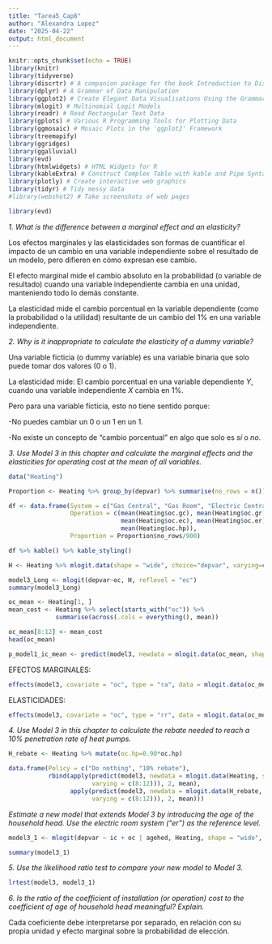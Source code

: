 ---
title: "Tarea5_Cap6"
author: "Alexandra Lopez"
date: "2025-04-22"
output: html_document
---

```{r setup, include=FALSE}
knitr::opts_chunk$set(echo = TRUE)
library(knitr)
library(tidyverse)
library(discrtr) # A companion package for the book Introduction to Discrete Choice Analysis with `R`
library(dplyr) # A Grammar of Data Manipulation
library(ggplot2) # Create Elegant Data Visualisations Using the Grammar of Graphics
library(mlogit) # Multinomial Logit Models
library(readr) # Read Rectangular Text Data
library(gplots) # Various R Programming Tools for Plotting Data
library(ggmosaic) # Mosaic Plots in the 'ggplot2' Framework
library(treemapify)
library(ggridges)
library(ggalluvial)
library(evd)
library(htmlwidgets) # HTML Widgets for R
library(kableExtra) # Construct Complex Table with kable and Pipe Syntax
library(plotly) # Create interactive web graphics
library(tidyr) # Tidy messy data
#library(webshot2) # Take screenshots of web pages

library(evd)
```



*1. What is the difference between a marginal effect and an elasticity?*

Los efectos marginales y las elasticidades son formas de cuantificar el impacto de un cambio en una variable independiente sobre el resultado de un modelo, pero difieren en cómo expresan ese cambio.

El efecto marginal mide el cambio absoluto en la probabilidad (o variable de resultado) cuando una variable independiente cambia en una unidad, manteniendo todo lo demás constante.

La elasticidad mide el cambio porcentual en la variable dependiente (como la probabilidad o la utilidad) resultante de un cambio del 1% en una variable independiente.


*2. Why is it inappropriate to calculate the elasticity of a dummy variable?*

Una variable ficticia (o dummy variable) es una variable binaria que solo puede tomar dos valores (0 o 1).

La elasticidad mide: El cambio porcentual en una variable dependiente $Y$, cuando una variable independiente $X$ cambia en 1%.

Pero para una variable ficticia, esto no tiene sentido porque:

-No puedes cambiar un $0$ o un $1$ en un $1%$.

-No existe un concepto de “cambio porcentual” en algo que solo es *$sí$* o *$no$*.


*3. Use Model 3 in this chapter and calculate the marginal effects and the elasticities for operating cost at the mean of all variables.*

```{r}
data("Heating")

```


```{r}
Proportion <- Heating %>% group_by(depvar) %>% summarise(no_rows = n())

df <- data.frame(System = c("Gas Central", "Gas Room", "Electric Central", "Electric Room", "Heat Pump"),
                 Operation = c(mean(Heating$oc.gc), mean(Heating$oc.gr),
                               mean(Heating$oc.ec), mean(Heating$oc.er),
                               mean(Heating$oc.hp)),
                 Proportion = Proportion$no_rows/900)

df %>% kable() %>% kable_styling()
```


```{r}
H <- Heating %>% mlogit.data(shape = "wide", choice="depvar", varying=c(3:12))
```


```{r}

model3_Long <- mlogit(depvar~oc, H, reflevel = "ec")
summary(model3_Long)

```

```{r}

oc_mean <- Heating[1, ]
mean_cost <- Heating %>% select(starts_with("oc")) %>%
             summarise(across(.cols = everything(), mean))

oc_mean[8:12] <- mean_cost
head(oc_mean)
```

```{r}
p_model1_ic_mean <- predict(model3, newdata = mlogit.data(oc_mean, shape = "wide", choice = "depvar", varying = 8:12))
```

EFECTOS MARGINALES:

```{r}
effects(model3, covariate = "oc", type = "ra", data = mlogit.data(oc_mean, shape = "wide", choice = "depvar", varying = 8:12))
```

ELASTICIDADES:

```{r}
effects(model3, covariate = "oc", type = "rr", data = mlogit.data(oc_mean, shape = "wide", choice = "depvar", varying = 8:12))
```

*4. Use Model 3 in this chapter to calculate the rebate needed to reach a 10% penetration rate of heat pumps.*


```{r}
H_rebate <- Heating %>% mutate(oc.hp=0.90*oc.hp)
```

```{r}
data.frame(Policy = c("Do nothing", "10% rebate"),
           rbind(apply(predict(model3, newdata = mlogit.data(Heating, shape = "wide", choice = "depvar",
                       varying = c(8:12))), 2, mean),
                 apply(predict(model3, newdata = mlogit.data(H_rebate, shape = "wide", choice = "depvar",
                       varying = c(8:12))), 2, mean)))
```


*Estimate a new model that extends Model 3 by introducing the age of the household head. Use the electric room system (“er”) as the reference level.*


```{r}
model3_1 <- mlogit(depvar ~ ic + oc | agehed, Heating, shape = "wide", choice = "depvar", reflevel = "er", varying = c(3:12))

summary(model3_1)
```

*5. Use the likelihood ratio test to compare your new model to Model 3.*

```{r}
lrtest(model3, model3_1)
```


*6. Is the ratio of the coefficient of installation (or operation) cost to the coefficient of age of household head meaningful? Explain.*

Cada coeficiente debe interpretarse por separado, en relación con su propia unidad y efecto marginal sobre la probabilidad de elección.
